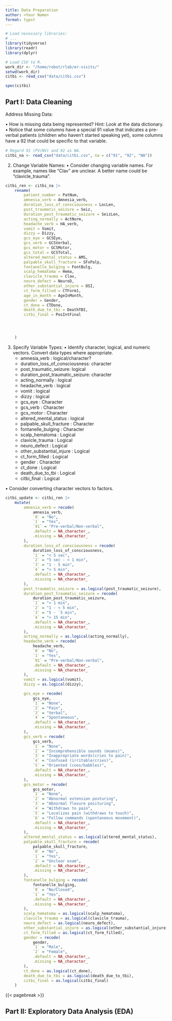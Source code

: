 ```yaml
---
title: Data Preparation
author: <Your Name>
format: typst
---
```


```r
# Load necessary libraries:
# ...
library(tidyverse)
library(readr)
library(dplyr)

# Load CSV to R.
work_dir <- "/home/robot/rlab/er-visits/"
setwd(work_dir)
citbi <- read_csv("data/citbi.csv")

spec(citbi)

```



## Part I: Data Cleaning

Address Missing Data:

• How is missing data being represented? Hint: Look at the data dictionary.
• Notice that some columns have a special 91 value that indicates a pre-verbal patients (children who
haven’t started speaking yet), some columns have a 92 that could be speciﬁc to that variable.
```r
# Regard 91 (PV/NV) and 92 as NA.  
citbi_na <- read_csv("data/citbi.csv", na = c("91", "92", "NA"))


```


2. Change Variable Names:
• Consider changing variable names. For example, names like “Clav” are unclear. A better name could
be “clavicle_trauma”.

```r
citbi_ren <- citbi_na |>
    rename(        
        patient_number = PatNum,
        amnesia_verb = Amnesia_verb,
        duration_loss_of_consciousness = LocLen,
        post_traumatic_seizure = Seiz,
        duration_post_traumatic_seizure = SeizLen,
        acting_normally = ActNorm,
        headache_verb = HA_verb,
        vomit = Vomit,
        dizzy = Dizzy,
        gcs_eye = GCSEye,
        gcs_verb = GCSVerbal,
        gcs_motor = GCSMotor,
        gcs_total = GCSTotal,
        altered_mental_status = AMS,
        palpable_skull_fracture = SFxPalp,
        fontanelle_bulging = FontBulg,
        scalp_hematoma = Hema,
        clavicle_trauma = Clav,
        neuro_defect = NeuroD,
        other_substantial_injure = OSI,
        ct_form_filled = CTForm1,
        age_in_month = AgeInMonth,
        gender = Gender,
        ct_done = CTDone,
        death_due_to_tbi = DeathTBI,
        citbi_final = PosIntFinal




    )
```
3. Specify Variable Types:
• Identify character, logical, and numeric vectors. Convert data types where appropriate.
    * amnesia_verb : logical/character? 
    * duration_loss_of_consciousness:  character
    * post_traumatic_seizure: logical
    * duration_post_traumatic_seizure:  character
    * acting_normally : logical
    * headache_verb  : logical
    * vomit   : logical
    * dizzy   : logical
    * gcs_eye : Character
    * gcs_verb : Character
    * gcs_motor : Character    
    * altered_mental_status   : logical
    * palpable_skull_fracture  : Character
    * fontanelle_bulging  : Character
    * scalp_hematoma  : Logical
    * clavicle_trauma : Logical                
    * neuro_defect  : Logical
    * other_substantial_injure   : Logical
    * ct_form_filled : Logical    
    * gender : Character                          
    * ct_done : Logical
    * death_due_to_tbi  : Logical
    * citbi_final : Logical




• Consider converting character vectors to factors.


```r
citbi_update <- citbi_ren |>
    mutate(
        amnesia_verb = recode(
            amnesia_verb,
            `0` = "No",
            `1` = "Yes",
            `91` = "Pre-verbal/Non-verbal",
            .default = NA_character_,
            .missing = NA_character_
        ),        
        duration_loss_of_consciousness = recode(
            duration_loss_of_consciousness,
            `1` = "< 5 sec",
            `2` = "5 sec - < 1 min",
            `3` = "1 - 5 min",
            `4` = "> 5 min",
            .default = NA_character_,
            .missing = NA_character_
        ),
        post_traumatic_seizure = as.logical(post_traumatic_seizure),
        duration_post_traumatic_seizure = recode(
            duration_post_traumatic_seizure,
            `1` = "< 1 min",
            `2` = "1 - < 5 min",
            `3` = "5 - `5 min",
            `4` = "> 15 min",
            .default = NA_character_,
            .missing = NA_character_
        ),
        acting_normally = as.logical(acting_normally),
        headache_verb = recode(
            headache_verb,
            `0` = "No",
            `1` = "Yes",
            `91` = "Pre-verbal/Non-verbal",
            .default = NA_character_,
            .missing = NA_character_
        ), 
        vomit = as.logical(vomit),
        dizzy = as.logical(dizzy),

        gcs_eye = recode(
            gcs_eye,
            `1` = "None",
            `2` = "Pain",
            `3` = "Verbal",
            `4` = "Spontaneous",
            .default = NA_character_,
            .missing = NA_character_
        ),
        gcs_verb = recode(
            gcs_verb,
            `1` = "None",
            `2` = "Incomprehensible sounds (moans)",
            `3` = "Inappropriate words(cries to pain)",
            `4` = "Confused (irritable/cries)",
            `5` = "Oriented (coos/babbles)",
            .default = NA_character_,
            .missing = NA_character_
        ),
        gcs_motor = recode(
            gcs_motor,
            `1` = "None",
            `2` = "Abnormal extension posturing",
            `3` = "Abnormal flexure posituring",
            `4` = "Withdraws to pain",
            `5` = "Localizes pain (withdraws to touch)",
            `6` = "Follow commands (spontaneous movement)",
            .default = NA_character_,
            .missing = NA_character_
        ),
        altered_mental_status = as.logical(altered_mental_status),
        palpable_skull_fracture = recode(
            palpable_skull_fracture,
            `0` = "No",
            `1` = "Yes",
            `2` = "Unclear exam",
            .default = NA_character_,
            .missing = NA_character_
        ), 
        fontanelle_bulging = recode(
            fontanelle_bulging,
            `0` = "No/Closed",
            `1` = "Yes",            
            .default = NA_character_,
            .missing = NA_character_
        ), 
        scalp_hematoma = as.logical(scalp_hematoma),
        clavicle_trauma = as.logical(clavicle_trauma),
        neuro_defect = as.logical(neuro_defect),
        other_substantial_injure = as.logical(other_substantial_injure),
        ct_form_filled = as.logical(ct_form_filled),
        gender = recode(
            gender,            
            `1` = "Male",
            `2` = "Female",
            .default = NA_character_,
            .missing = NA_character_
        ),
        ct_done = as.logical(ct_done),
        death_due_to_tbi = as.logical(death_due_to_tbi),
        citbi_final = as.logical(citbi_final)
    )


```



{{< pagebreak >}}



## Part II: Exploratory Data Analysis (EDA)

```r

```
